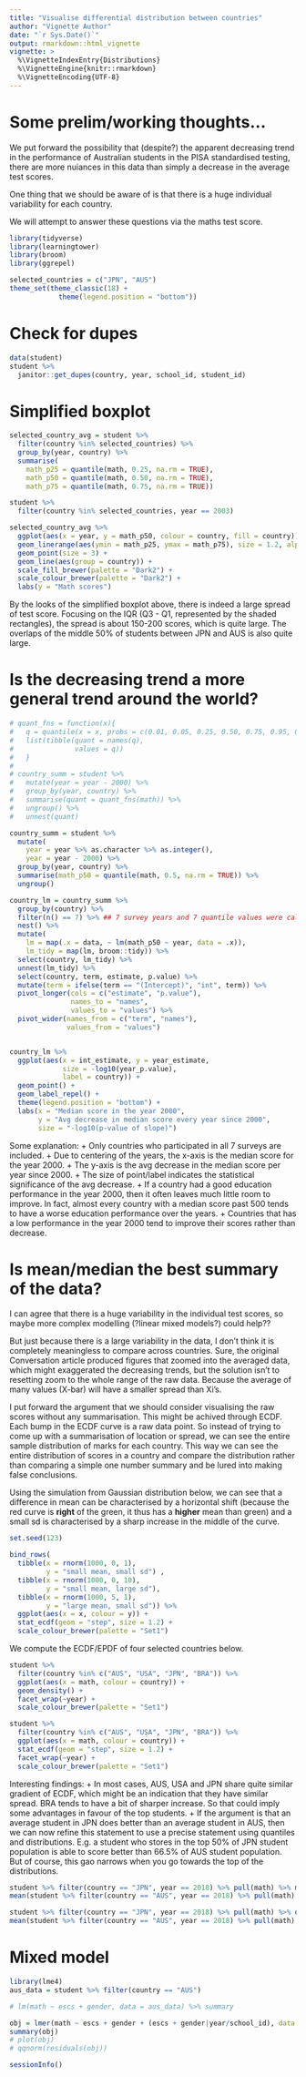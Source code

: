 ```yaml
---
title: "Visualise differential distribution between countries"
author: "Vignette Author"
date: "`r Sys.Date()`"
output: rmarkdown::html_vignette
vignette: >
  %\VignetteIndexEntry{Distributions}
  %\VignetteEngine{knitr::rmarkdown}
  %\VignetteEncoding{UTF-8}
---
```


# Some prelim/working thoughts...

We put forward the possibility that (despite?) the apparent decreasing trend in the performance of Australian students in the PISA standardised testing, there are more nuiances in this data than simply a decrease in the average test scores. 

One thing that we should be aware of is that there is a huge individual variability for each country. 

We will attempt to answer these questions via the maths test score.

```r
library(tidyverse)
library(learningtower)
library(broom)
library(ggrepel)

selected_countries = c("JPN", "AUS")
theme_set(theme_classic(18) + 
            theme(legend.position = "bottom"))
```

# Check for dupes
```r
data(student)
student %>%
  janitor::get_dupes(country, year, school_id, student_id)
```


# Simplified boxplot

```r
selected_country_avg = student %>% 
  filter(country %in% selected_countries) %>% 
  group_by(year, country) %>% 
  summarise(
    math_p25 = quantile(math, 0.25, na.rm = TRUE),
    math_p50 = quantile(math, 0.50, na.rm = TRUE),
    math_p75 = quantile(math, 0.75, na.rm = TRUE))

student %>% 
  filter(country %in% selected_countries, year == 2003)

selected_country_avg %>% 
  ggplot(aes(x = year, y = math_p50, colour = country, fill = country)) +
  geom_linerange(aes(ymin = math_p25, ymax = math_p75), size = 1.2, alpha = 0.7) +
  geom_point(size = 3) +
  geom_line(aes(group = country)) +
  scale_fill_brewer(palette = "Dark2") +
  scale_colour_brewer(palette = "Dark2") +
  labs(y = "Math scores")
```

By the looks of the simplified boxplot above, there is indeed a large spread of test score. Focusing on the IQR (Q3 - Q1, represented by the shaded rectangles), the spread is about 150-200 scores, which is quite large. The overlaps of the middle 50% of students between JPN and AUS is also quite large. 

# Is the decreasing trend a more general trend around the world?

```r
# quant_fns = function(x){
#   q = quantile(x = x, probs = c(0.01, 0.05, 0.25, 0.50, 0.75, 0.95, 0.99), na.rm = TRUE)
#   list(tibble(quant = names(q),
#               values = q))
#   }
# 
# country_summ = student %>% 
#   mutate(year = year - 2000) %>% 
#   group_by(year, country) %>% 
#   summarise(quant = quant_fns(math)) %>% 
#   ungroup() %>% 
#   unnest(quant)

country_summ = student %>% 
  mutate(
    year = year %>% as.character %>% as.integer(),
    year = year - 2000) %>% 
  group_by(year, country) %>% 
  summarise(math_p50 = quantile(math, 0.5, na.rm = TRUE)) %>% 
  ungroup() 

country_lm = country_summ %>% 
  group_by(country) %>% 
  filter(n() == 7) %>% ## 7 survey years and 7 quantile values were calculated
  nest() %>% 
  mutate(
    lm = map(.x = data, ~ lm(math_p50 ~ year, data = .x)),
    lm_tidy = map(lm, broom::tidy)) %>% 
  select(country, lm_tidy) %>% 
  unnest(lm_tidy) %>% 
  select(country, term, estimate, p.value) %>% 
  mutate(term = ifelse(term == "(Intercept)", "int", term)) %>% 
  pivot_longer(cols = c("estimate", "p.value"),
               names_to = "names", 
               values_to = "values") %>% 
  pivot_wider(names_from = c("term", "names"),
              values_from = "values")


country_lm %>%
  ggplot(aes(x = int_estimate, y = year_estimate,
             size = -log10(year_p.value),
             label = country)) +
  geom_point() +
  geom_label_repel() +
  theme(legend.position = "bottom") +
  labs(x = "Median score in the year 2000", 
       y = "Avg decrease in median score every year since 2000",
       size = "-log10(p-value of slope)")
```

Some explanation:
+ Only countries who participated in all 7 surveys are included.
+ Due to centering of the years, the x-axis is the median score for the year 2000. 
+ The y-axis is the avg decrease in the median score per year since 2000. 
+ The size of point/label indicates the statistical significance of the avg decrease.
+ If a country had a good education performance in the year 2000, then it often leaves much little room to improve. In fact, almost every country with a median score past 500 tends to have a worse education performance over the years. 
+ Countries that has a low performance in the year 2000 tend to improve their scores rather than decrease. 

# Is mean/median the best summary of the data?

I can agree that there is a huge variability in the individual test scores, so maybe more complex modelling (?linear mixed models?) could help??

But just because there is a large variability in the data, I don't think it is completely meaningless to compare across countries. Sure, the original Conversation article produced figures that zoomed into the averaged data, which might exaggerated the decreasing trends, but the solution isn't to resetting zoom to the whole range of the raw data. Because the average of many values (X-bar) will have a smaller spread than Xi's. 

I put forward the argument that we should consider visualising the raw scores without any summarisation. This might be achived through ECDF. Each bump in the ECDF curve is a raw data point. So instead of trying to come up with a summarisation of location or spread, we can see the entire sample distribution of marks for each country. This way we can see the entire distribution of scores in a country and compare the distribution rather than comparing a simple one number summary and be lured into making false conclusions. 

Using the simulation from Gaussian distribution below, we can see that a difference in mean can be characterised by a horizontal shift (because the red curve is **right** of the green, it thus has a **higher** mean than green) and a small sd is characterised by a sharp increase in the middle of the curve. 

```r
set.seed(123)

bind_rows(
  tibble(x = rnorm(1000, 0, 1),
         y = "small mean, small sd") ,
  tibble(x = rnorm(1000, 0, 10),
         y = "small mean, large sd"),
  tibble(x = rnorm(1000, 5, 1),
         y = "large mean, small sd")) %>% 
  ggplot(aes(x = x, colour = y)) + 
  stat_ecdf(geom = "step", size = 1.2) +
  scale_colour_brewer(palette = "Set1")
```

We compute the ECDF/EPDF of four selected countries below. 

```r
student %>% 
  filter(country %in% c("AUS", "USA", "JPN", "BRA")) %>% 
  ggplot(aes(x = math, colour = country)) + 
  geom_density() +
  facet_wrap(~year) +
  scale_colour_brewer(palette = "Set1")

student %>% 
  filter(country %in% c("AUS", "USA", "JPN", "BRA")) %>% 
  ggplot(aes(x = math, colour = country)) + 
  stat_ecdf(geom = "step", size = 1.2) +
  facet_wrap(~year) +
  scale_colour_brewer(palette = "Set1")
```

Interesting findings: 
+ In most cases, AUS, USA and JPN share quite similar gradient of ECDF, which might be an indication that they have similar spread. BRA tends to have a bit of sharper increase. So that could imply some advantages in favour of the top students. 
+ If the argument is that an average student in JPN does better than an average student in AUS, then we can now refine this statement to use a precise statement using quantiles and distributions. E.g. a student who stores in the top 50% of JPN student population is able to score better than 66.5% of AUS student population. But of course, this gao narrows when you go towards the top of the distributions. 


```r
student %>% filter(country == "JPN", year == 2018) %>% pull(math) %>% median
mean(student %>% filter(country == "AUS", year == 2018) %>% pull(math) <= 532.182)

student %>% filter(country == "JPN", year == 2018) %>% pull(math) %>% quantile(0.90)
mean(student %>% filter(country == "AUS", year == 2018) %>% pull(math) <= 636.9)
```


# Mixed model
```r
library(lme4)
aus_data = student %>% filter(country == "AUS")

# lm(math ~ escs + gender, data = aus_data) %>% summary

obj = lmer(math ~ escs + gender + (escs + gender|year/school_id), data = aus_data)
summary(obj)
# plot(obj)
# qqnorm(residuals(obj))
```



```r
sessionInfo()
```

